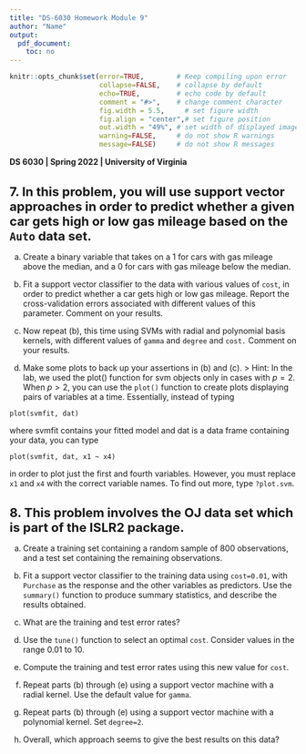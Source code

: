```yaml
---
title: "DS-6030 Homework Module 9"
author: "Name"
output:
  pdf_document:
    toc: no
---
```


<!--- Below are global settings for knitr. You can override any of them by adding the changes to individual chunks --->


```r
knitr::opts_chunk$set(error=TRUE,        # Keep compiling upon error
                      collapse=FALSE,    # collapse by default
                      echo=TRUE,         # echo code by default
                      comment = "#>",    # change comment character
                      fig.width = 5.5,     # set figure width
                      fig.align = "center",# set figure position
                      out.width = "49%", # set width of displayed images
                      warning=FALSE,     # do not show R warnings
                      message=FALSE)     # do not show R messages
```

<!--- Change font size for headers --->
<style>
h1.title { font-size: 28px; }
h1 { font-size: 22px; }
h2 { font-size: 18px; }
h3 { font-size: 14px; }
</style>

**DS 6030 | Spring 2022 | University of Virginia **


# 7. In this problem, you will use support vector approaches in order to predict whether a given car gets high or low gas mileage based on the `Auto` data set.

(a) Create a binary variable that takes on a 1 for cars with gas mileage above the median, and a 0 for cars with gas mileage below the median.

(b) Fit a support vector classifier to the data with various values of `cost`, in order to predict whether a car gets high or low gas mileage. Report the cross-validation errors associated with different values of this parameter. Comment on your results.

(c) Now repeat (b), this time using SVMs with radial and polynomial basis kernels, with different values of `gamma` and `degree` and `cost.` Comment on your results.

(d) Make some plots to back up your assertions in (b) and (c).
> Hint: In the lab, we used the plot() function for svm objects only in cases with $p = 2$. When $p > 2$, you can use the `plot()` function to create plots displaying pairs of variables at a time. Essentially, instead of typing
```
plot(svmfit, dat)
```
where svmfit contains your fitted model and dat is a data frame containing your data, you can type
```
plot(svmfit, dat, x1 ~ x4)
```
in order to plot just the first and fourth variables. However, you must replace `x1` and `x4` with the correct variable names. To find out more, type `?plot.svm`.


# 8. This problem involves the OJ data set which is part of the ISLR2 package.

(a) Create a training set containing a random sample of 800 observations, and a test set containing the remaining observations.

(b) Fit a support vector classifier to the training data using `cost=0.01`, with `Purchase` as the response and the other variables as predictors. Use the `summary()` function to produce summary statistics, and describe the results obtained.

(c) What are the training and test error rates?

(d) Use the `tune()` function to select an optimal `cost`. Consider values in the range 0.01 to 10.

(e) Compute the training and test error rates using this new value for `cost`.

(f) Repeat parts (b) through (e) using a support vector machine with a radial kernel. Use the default value for `gamma`.

(g) Repeat parts (b) through (e) using a support vector machine with a polynomial kernel. Set `degree=2`.

(h) Overall, which approach seems to give the best results on this data?
